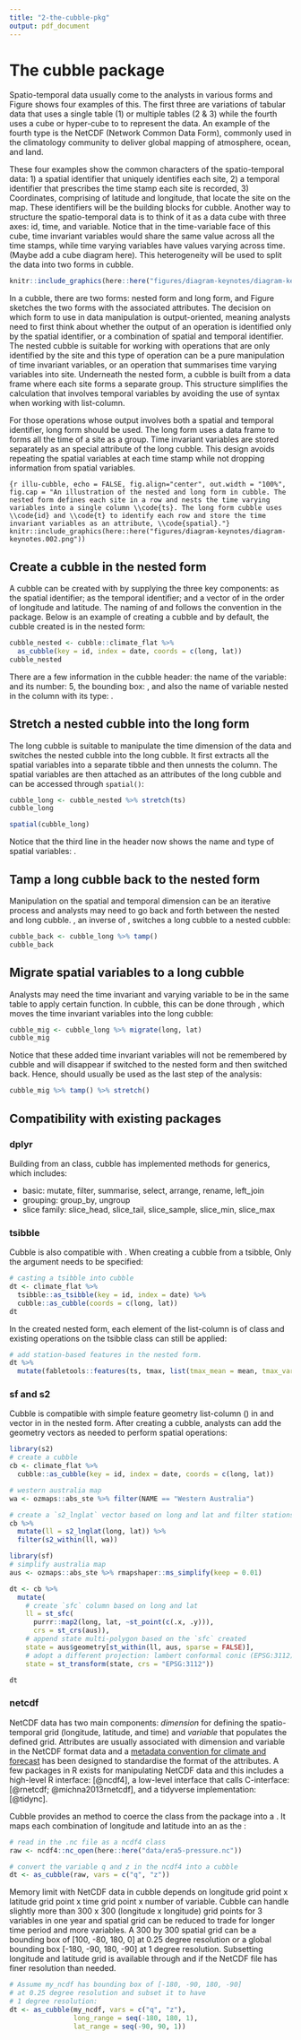 ```yaml
---
title: "2-the-cubble-pkg"
output: pdf_document
---
```


# The cubble package

Spatio-temporal data usually come to the analysts in various forms and Figure \ref{fig:illu-input} shows four examples of this. The first three are variations of tabular data that uses a single table (1) or multiple tables (2 & 3) while the fourth uses a cube or hyper-cube to to represent the data. An example of the fourth type is the NetCDF (Network Common Data Form), commonly used in the climatology community to deliver global mapping of atmosphere, ocean, and land. 

These four examples show the common characters of the spatio-temporal data: 1) a spatial identifier that uniquely identifies each site, 2) a temporal identifier that prescribes the time stamp each site is recorded, 3) Coordinates, comprising of latitude and longitude, that locate the site on the map. These identifiers will be the building blocks for cubble. Another way to structure the spatio-temporal data is to think of it as a data cube with three axes: id, time, and variable. Notice that in the time-variable face of this cube, time invariant variables would share the same value across all the time stamps, while time varying variables have values varying across time. (Maybe add a cube diagram here). This heterogeneity will be used to split the data into two forms in cubble.

```r
knitr::include_graphics(here::here("figures/diagram-keynotes/diagram-keynotes.001.png"))
```

In a cubble, there are two forms: nested form and long form, and Figure \ref{fig:illu-cubble} sketches the two forms with the associated attributes. The decision on which form to use in data manipulation is output-oriented, meaning analysts need to first think about whether the output of an operation is identified only by the spatial identifier, or a combination of spatial and temporal identifier. The nested cubble is suitable for working with operations that are only identified by the site and this type of operation can be a pure manipulation of time invariant variables, or an operation that summarises time varying variables into site. Underneath the nested form, a cubble is built from a \code{rowwise_df} data frame where each site forms a separate group. This structure simplifies the calculation that involves temporal variables by avoiding the use of \code{purrr::map()} syntax when working with list-column.

For those operations whose output involves both a spatial and temporal identifier, long form should be used. The long form uses a  \code{grouped_df} data frame to forms all the time of a site as a group. Time invariant variables are stored separately as an special attribute of the long cubble. This design avoids repeating the spatial variables at each time stamp while not dropping information from spatial variables.

```{r illu-cubble, echo = FALSE, fig.align="center", out.width = "100%", fig.cap = "An illustration of the nested and long form in cubble. The nested form defines each site in a row and nests the time varying variables into a single column \\code{ts}. The long form cubble uses \\code{id} and \\code{t} to identify each row and store the time invariant variables as an attribute, \\code{spatial}."}
knitr::include_graphics(here::here("figures/diagram-keynotes/diagram-keynotes.002.png"))
```

## Create a cubble in the nested form
A cubble can be created with \code{as_cubble()} by supplying the three key components: \code{key} as the spatial identifier; \code{index} as the temporal identifier; and a vector of \code{coords} in the order of longitude and latitude. The naming of \code{key} and \code{index} follows the convention in the \pkg{tsibble} package. Below is an example of creating a cubble and by default, the cubble created is in the nested form: 

```r
cubble_nested <- cubble::climate_flat %>%
  as_cubble(key = id, index = date, coords = c(long, lat))
cubble_nested
```

There are a few information in the cubble header: the name of the \code{key} variable: \code{id} and its number: 5, the bounding box: \code{[115.97, -32.94, 133.55, -12.42]} , and also the name of variable nested in the \code{ts} column with its type: \code{date [date], prcp [dbl], tmax [dbl], tmin [dbl]}. 

## Stretch a nested cubble into the long form

The long cubble is suitable to manipulate the time dimension of the data and  \code{stretch()} switches the nested cubble into the long cubble. It first extracts all the spatial variables into a separate tibble and then unnests the \code{ts} column. The spatial variables are then attached as an attributes of the long cubble and can be accessed through `spatial()`:

```r
cubble_long <- cubble_nested %>% stretch(ts)
cubble_long

spatial(cubble_long)
```

Notice that the third line in the header now shows the name and type of spatial variables: \code{lat [dbl], long [dbl], elev [dbl], name [chr], wmo_id [dbl]}.

## Tamp a long cubble back to the nested form

Manipulation on the spatial and temporal dimension can be an iterative process and analysts may need to go back and forth between the nested and long cubble. \code{tamp()}, an inverse of \code{stretch()}, switches a long cubble to a nested cubble:

```r
cubble_back <- cubble_long %>% tamp()
cubble_back
```

## Migrate spatial variables to a long cubble

Analysts may need the time invariant and varying variable to be in the same table to apply certain function. In cubble, this can be done through \code{migrate()}, which moves the time invariant variables into the long cubble:

```r
cubble_mig <- cubble_long %>% migrate(long, lat)
cubble_mig
```

Notice that these added time invariant variables will not be remembered by cubble and will disappear if switched to the nested form and then switched back. Hence, \code{migrate()} should usually be used as the last step of the analysis:

```r
cubble_mig %>% tamp() %>% stretch()
```

## Compatibility with existing packages

### dplyr

Building from an \code{tbl_df} class, cubble has implemented methods for \pkg{dplyr} generics, which includes:

  - basic: mutate, filter, summarise, select, arrange, rename, left_join
  - grouping: group_by, ungroup
  - slice family: slice_head, slice_tail, slice_sample, slice_min, slice_max

### tsibble

Cubble is also compatible with \pkg{tsibble}. When creating a cubble from a tsibble, Only the \code{coords} argument needs to be specified: 

```r
# casting a tsibble into cubble
dt <- climate_flat %>% 
  tsibble::as_tsibble(key = id, index = date) %>% 
  cubble::as_cubble(coords = c(long, lat))
dt
```

In the created nested form, each element of the list-column \code{ts} is of \code{tbl_ts} class and existing operations on the tsibble class can still be applied:
  
```r
# add station-based features in the nested form.
dt %>% 
  mutate(fabletools::features(ts, tmax, list(tmax_mean = mean, tmax_var = var)))
```

### sf and s2

Cubble is compatible with simple feature geometry list-column (\code{sfc}) in \pkg{sf} and  \code{s2_lnglat} vector in \pkg{S2} in the nested form. After creating a cubble, analysts can add the geometry vectors as needed to perform spatial operations: 

```r
library(s2)
# create a cubble
cb <- climate_flat %>% 
  cubble::as_cubble(key = id, index = date, coords = c(long, lat))

# western australia map
wa <- ozmaps::abs_ste %>% filter(NAME == "Western Australia")

# create a `s2_lnglat` vector based on long and lat and filter stations in wa
cb %>%
  mutate(ll = s2_lnglat(long, lat)) %>% 
  filter(s2_within(ll, wa))
```

```r
library(sf)
# simplify australia map
aus <- ozmaps::abs_ste %>% rmapshaper::ms_simplify(keep = 0.01)

dt <- cb %>%
  mutate(
    # create `sfc` column based on long and lat
    ll = st_sfc(
      purrr::map2(long, lat, ~st_point(c(.x, .y))),
      crs = st_crs(aus)),
    # append state multi-polygon based on the `sfc` created
    state = aus$geometry[st_within(ll, aus, sparse = FALSE)],
    # adopt a different projection: lambert conformal conic (EPSG:3112)
    state = st_transform(state, crs = "EPSG:3112"))

dt
```


### netcdf

NetCDF data has two main components: *dimension* for defining the spatio-temporal grid (longitude, latitude, and time) and *variable* that populates the defined grid. Attributes are usually associated with dimension and variable in the NetCDF format data and a [metadata convention for climate and forecast](http://cfconventions.org/) has been designed to standardise the format of the attributes. A few packages in R exists for manipulating NetCDF data and this includes a high-level R interface: \pkg{ncdf4} [@ncdf4], a low-level interface that calls C-interface: \pkg{RNetCDF} [@rnetcdf; @michna2013rnetcdf], and a tidyverse implementation: \pkg{tidync} [@tidync].

Cubble provides an \code{as_cubble()} method to coerce the \code{ncdf4} class from the \pkg{ncdf4} package into a \code{cubble}. It maps each combination of longitude and latitude into an \code{id} as the \code{key}:

```r
# read in the .nc file as a ncdf4 class
raw <- ncdf4::nc_open(here::here("data/era5-pressure.nc"))

# convert the variable q and z in the ncdf4 into a cubble
dt <- as_cubble(raw, vars = c("q", "z"))
```

Memory limit with NetCDF data in cubble depends on longitude grid point x latitude grid point x time grid point x number of variable. Cubble can handle slightly more than 300 x 300 (longitude x longitude) grid points for 3 variables in one year and spatial grid can be reduced to trade for longer time period and more variables. A 300 by 300 spatial grid can be a bounding box of [100, -80, 180, 0] at 0.25 degree resolution or a global bounding box [-180, -90, 180, -90] at 1 degree resolution. Subsetting longitude and latitude grid is available through \code{long_range} and \code{lat_range} if the NetCDF file has finer resolution than needed.

```r
# Assume my_ncdf has bounding box of [-180, -90, 180, -90] 
# at 0.25 degree resolution and subset it to have 
# 1 degree resolution:
dt <- as_cubble(my_ncdf, vars = c("q", "z"), 
                long_range = seq(-180, 180, 1), 
                lat_range = seq(-90, 90, 1))
```
